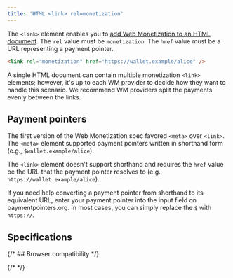```yaml
---
title: 'HTML <link> rel=monetization'
---
```



The `<link>` element enables you to [add Web Monetization to an HTML document](/docs/guides/monetize-page). The `rel` value must be `monetization`. The `href` value must be a URL representing a payment pointer.

```html
<link rel="monetization" href="https://wallet.example/alice" />
```

A single HTML document can contain multiple monetization `<link>` elements; however, it's up to each WM provider to decide how they want to handle this scenario. We recommend WM providers split the payments evenly between the links.

## Payment pointers

The first version of the Web Monetization spec favored `<meta>` over `<link>`. The `<meta>` element supported payment pointers written in shorthand form (e.g., `$wallet.example/alice`).

The `<link>` element doesn't support shorthand and requires the `href` value be the URL that the payment pointer resolves to (e.g., `https://wallet.example/alice`).

If you need help converting a payment pointer from shorthand to its equivalent URL, enter your payment pointer into the input field on <LinkOut href="https://paymentpointers.org">paymentpointers.org</LinkOut>. In most cases, you can simply replace the `$` with `https://`.

## Specifications

<Specification anchor='link-type-monetization' />

{/* ## Browser compatibility */}

{/* <BrowserCompat json={data} /> */}